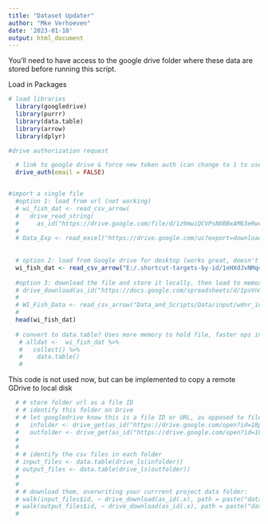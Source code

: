 ```yaml
---
title: "Dataset Updater"
author: "Mke Verhoeven"
date: '2023-01-18'
output: html_document
---
```


You'll need to have access to the google drive folder where these data are
stored before running this script. 

Load in Packages
 
```r
# load libraries
  library(googledrive)
  library(purrr)
  library(data.table)
  library(arrow)
  library(dplyr)

#drive authorization request

  # link to google drive & force new token auth (can change to 1 to use existing account)
  drive_auth(email = FALSE)


#import a single file
  #option 1: load from url (not working)
  # wi_fish_dat <- read_csv_arrow(
  #   drive_read_string(
  #     as_id("https://drive.google.com/file/d/1z9mwiQCVPsN6BBxAM63eRwvyNkuul9f1/view?usp=share_link")))
  # 
  # Data_Exp <- read_excel("https://drive.google.com/uc?export=download&id=1avP8o6S3F8t7VbkjZtYPFpZfwM8MutTY") #direct download from net
  
  
  # option 2: load from Google drive for desktop (works great, doesn't use googledrive())
  wi_fish_dat <- read_csv_arrow("E:/.shortcut-targets-by-id/1eHXdJvNMq46tBKURFTeViKWGdSBhWsL_/Data/WI_Data/wi_raw_disaggregated_data/wi_inland_fishobservations_19Mar2021.csv") # add arg as_data_frame = F to load without the collected data.frame
  
  #option 3: download the file and store it locally, then load to memory from disk (works but copies all data to disk)
  # drive_download(as_id("https://docs.google.com/spreadsheets/d/1psVnQ8OMW4Us5vrF7DvGxxnqWGQYmrYt/edit?usp=share_link&ouid=103884323050402170010&rtpof=true&sd=true"), path = paste("Data/input/WI_inland_cpue_dat.csv"), overwrite = T )
  # 
  # WI_Fish_Data <- read_csv_arrow("Data_and_Scripts/Data/input/wdnr_inland_fish_data.csv") #this is a very large file, and we need a way to load it in better without crashing R
  # 
  head(wi_fish_dat)
  
  # convert to data.table? Uses more memory to hold file, faster ops in data munging
   # alldat <-  wi_fish_dat %>% 
   #   collect() %>% 
   #    data.table()
   # 

```
  
  
  
This code is not used now, but can be implemented to copy a remote GDrive to local disk
  
```r
  # # store folder url as a file ID
  # # identify this folder on Drive
  # # let googledrive know this is a file ID or URL, as opposed to file name
  #   infolder <- drive_get(as_id("https://drive.google.com/open?id=18pifxDCG85yhFSskJSCYhJVN3tTRl9wY"))
  #   outfolder <- drive_get(as_id("https://drive.google.com/open?id=18s1G78WA9Hu4_6k_fIPMROV9DVo-dI_5"))
  #   
  #   
  # # identify the csv files in each folder
  # input_files <- data.table(drive_ls(infolder))
  # output_files <- data.table(drive_ls(outfolder))
  # 
  # 
  # # download them, overwriting your currrent project data folder:
  # walk(input_files$id, ~ drive_download(as_id(.x), path = paste("data/input", input_files[id==.x, name], sep = "/"), overwrite = T ))
  # walk(output_files$id, ~ drive_download(as_id(.x), path = paste("data/output", output_files[id==.x, name], sep = "/"), overwrite = T ))
  #   

```
  
  